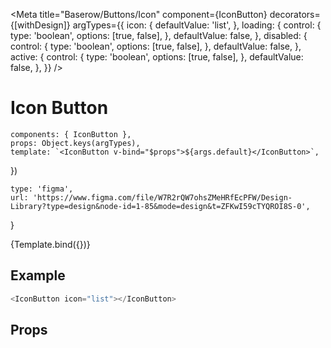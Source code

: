 

<Meta
    title="Baserow/Buttons/Icon"
    component={IconButton}
    decorators={[withDesign]}
    argTypes={{
        icon: {
            defaultValue: 'list',
        },
        loading: {
            control: {
                type: 'boolean',
                options: [true, false],
            },
            defaultValue: false,
        },
        disabled: {
            control: {
                type: 'boolean',
                options: [true, false],
            },
            defaultValue: false,
        },
        active: {
            control: {
                type: 'boolean',
                options: [true, false],
            },
            defaultValue: false,
        },
    }}
/>

# Icon Button

    components: { IconButton },
    props: Object.keys(argTypes),
    template: `<IconButton v-bind="$props">${args.default}</IconButton>`,
})

    type: 'figma',
    url: 'https://www.figma.com/file/W7R2rQW7ohsZMeHRfEcPFW/Design-Library?type=design&node-id=1-85&mode=design&t=ZFKwI59cTYQROI8S-0',
}

<Canvas>
    <Story
        name="Regular"
        parameters={{
            design: config(designConfig),
        }}
    >
        {Template.bind({})}
    </Story>
</Canvas>

## Example

```javascript
<IconButton icon="list"></IconButton>
```

## Props

<Props of={IconButton} />
